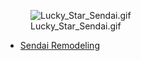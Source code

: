 [[File:Lucky_Star_Sendai.gif|link=https://www.youtube.com/watch?v=zvg7hHTnJVk]]

*[http://donmai.us/posts/1987979?tags=sendai_%28kantai_collection%29 Sendai Remodeling]